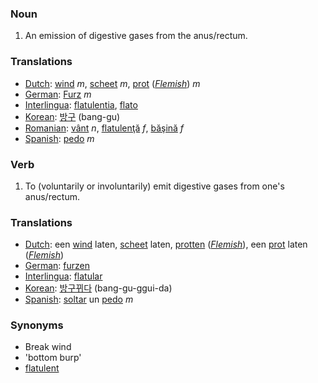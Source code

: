 ===Noun===
#An emission of digestive gases from the anus/rectum.

===Translations===
*[[Dutch]]: [[wind]] ''m'', [[scheet]] ''m'', [[prot]] (''[[Flemish]]'') ''m''
*[[German]]: [[Furz]] ''m''
*[[Interlingua]]: [[flatulentia]], [[flato]]
*[[Korean]]: [[방구]] (bang-gu)
*[[Romanian]]: [[vânt]] ''n'', [[flatulenţă]] ''f'', [[băşină]] ''f''
*[[Spanish]]: [[pedo]] ''m''


===Verb===
#To (voluntarily or involuntarily) emit digestive gases from one's anus/rectum.

===Translations===
*[[Dutch]]: een [[wind]] laten, [[scheet]] laten, [[protten]] (''[[Flemish]]''), een [[prot]] laten  (''[[Flemish]]'')
*[[German]]: [[furzen]] 
*[[Interlingua]]: [[flatular]]
*[[Korean]]: [[방구뀌다]] (bang-gu-ggui-da)
*[[Spanish]]: [[soltar]] un [[pedo]] ''m''

===Synonyms===
*Break wind
*'bottom burp'
*[[flatulent]]